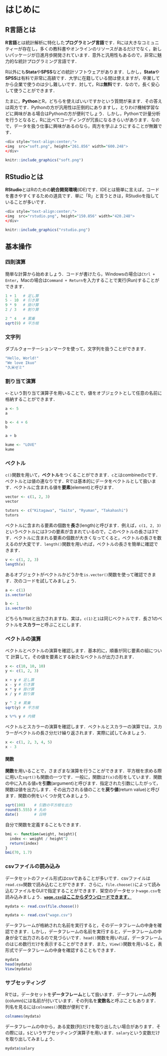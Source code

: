 # はじめに {#intro}

## R言語とは

**R言語**とは統計解析に特化した**プログラミング言語**です．Rには大きなコミュニティーが存在し，多くの教科書やオンラインのリソースがあるだけでなく，新しいパッケージが日進月歩開発されています．意外と汎用性もあるので，非常に魅力的な統計プログラミング言語です．

R以外にも**Stata**や**SPSS**などの統計ソフトウェアがあります．しかし，**Stata**や**SPSS**は有料で非常に高額です．大学に在籍している間は使えますが，卒業してから企業で使うのは少し難しいです．対して，Rは**無料**です．なので，長く安心して使うことができます．

たまに，**Python**とR，どちらを使えばいいですかという質問が来ます．その答えは両方です．Pythonの方が汎用性は圧倒的にありますし，とりわけ機械学習などに興味がある場合はPythonの方が便利でしょう．しかし，Pythonで計量分析を行うとなると，Rに比べてコーディングが冗長になるきらいがあります．なので，データを扱う仕事に興味があるのなら，両方を学ぶようにすることが無難です．

```r
<div style="text-align:center;">
<img  src="soft.png", height="261.856" width="600.248">
</div>
```
  
```r
knitr::include_graphics("soft.png")
```

## RStudioとは

**RStudio**とはRのための**統合開発環境**(IDE)です．IDEとは簡単に言えば，コードを書きやすくするための道具です．単に「R」と言うときは，RStudioを指していることが多いです．


```r
<div style="text-align:center;">
<img  src="rstudio.png", height="150.856" width="420.248">
</div>
```
  
```r
knitr::include_graphics("rstudio.png")
```


## 基本操作

### 四則演算

簡単な計算から始めましょう．コードが書けたら，Windowsの場合は`Ctrl + Enter`，Macの場合は`Command + Return`を入力することで実行(Run)することができます．

```r
1 + 1   # 足し算
5 - 10  # 引き算
9 * 9   # 掛け算
2 / 3   # 割り算

2 ^ 4   # 累乗
sqrt(9) # 平方根
```
### 文字列

ダブルクォーテーションマークを使って，文字列を扱うことができます．

```r
"Hello, World!"
"We love Ikuo"
"久米ゼミ"
```


### 割り当て演算

`<-`という割り当て演算子を用いることで，値をオブジェクトとして任意の名前に格納することができます．

```r
a <- 5
a

b <- 4 + 6
b

a + b

kume <- "LOVE"
kume
```

### ベクトル

`c()`関数を用いて，**ベクトル**をつくることができます．`c`とはcombineのcです．ベクトルとは値の連なりです．Rでは基本的にデータをベクトルとして扱います．ベクトルに含まれる値を**要素**(element)と呼びます．

```r
vector <- c(1, 2, 3)
vector

tutors <- c("Kitagawa", "Saito", "Ryuman", "Takahashi")
tutors
```

ベクトルに含まれる要素の個数を**長さ**(length)と呼びます．例えば，`c(1, 2, 3)`というベクトルには3つの要素が含まれているので，このベクトルの長さは3です．ベクトルに含まれる要素の個数が大きくなってくると，ベクトルの長さを数えるのが大変です．`length()`関数を用いれば，ベクトルの長さを簡単に確認できます．

```r
v <- c(1, 2, 3)
length(v)
```

あるオブジェクトがベクトルかどうかを`is.vector()`関数を使って確認できます．次のコードを試してみましょう．

```r
a <- c(1)
is.vector(a)

b <- 1
is.vector(b)
```

どちらも`TRUE`と出力されますね．実は，`c(1)`と`1`は同じベクトルです．長さ1のベクトルを**スカラー**と呼ぶことにします．

### ベクトルの演算

ベクトルとベクトルの演算を確認します．基本的に，順番が同じ要素の組について
計算して，その値を要素とする新たなベクトルが出力されます．

```r
x <- c(10, 10, 10)
y <- c(1, 2, 3)

x + y # 足し算
x - y # 引き算
x * y # 掛け算
x / y # 割り算

y ^ 2 # 累乗
sqrt(y) # 平方根

x %*% y # 内積
```

ベクトルとスカラーの演算を確認します．ベクトルとスカラーの演算では，スカラーがベクトルの長さ分だけ繰り返されます．実際に試してみましょう．

```r
x <- c(1, 2, 3, 4, 5)
x - 3
```

#### 関数

**関数**を用いることで，さまざまな演算を行うことができます．平方根を求める際に用いた`sqrt()`も関数の一つです．一般に，関数は`f(x)`の形をしています．関数の中に入れる値`x`を**引数**(argument)と呼びます．指定された引数にしたがって，関数は値を出力します．その出力される値のことを**戻り値**(return value)と呼びます．関数の例をいくつか見てみましょう．

```r
sqrt(100)    # 引数の平方根を出力
round(5.555) # 丸め
date()       # 日時
```

自分で関数を定義することもできます．

```r
bmi <- function(weight, height){
  index <- weight / height^2
  return(index)
}
bmi(70, 1.7)
```

### csvファイルの読み込み

データセットのファイル形式はcsvであることが多いです．csvファイルは`read.csv`関数で読み込むことができます．さらに，`file.choose()`によって読み込むファイルをGUIで指定することができます．架空のデータセット`wage.csv`を読み込みましょう．[**`wage.csv`はここからダウンロードできます．**](https://drive.google.com/file/d/1s7qyxR7NLt679x9YnJkeC63BEUeXibY3/view?usp=sharing)

```r
mydata <- read.csv(file.choose())
```

```r
mydata <- read.csv("wage.csv")
```

データフレームが格納された名前を実行すると，そのデータフレームの中身を確認できます．しかし，データフレームの名前を実行すると，データフレームの中身が全て出力されるので見づらいです．`head()`関数を用いれば，データフレームのはじめ数行だけを表示することができます．また，`View()`関数を用いると，表形式でデータフレームの中身を確認することもできます．

```r
mydata
head(mydata)
View(mydata)
```

### サブセッティング

Rでは，データセットを**データフレーム**として扱います．データフレームの**列**(column)には名前が付いています．その列名を**変数名**と呼ぶこともあります．列名を見るには`colnames()`関数が便利です．

```r
colnames(mydata)
```

データフレームの中から，ある変数(列)だけを取り出したい場合があります．その際には，`$`というサブセッティング演算子を用います．`salary`という変数だけを取り出してみましょう．

```r
mydata$salary
```


